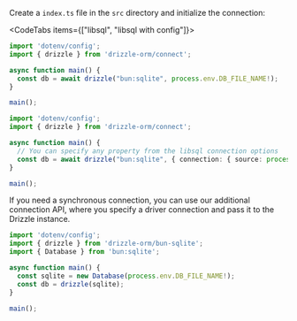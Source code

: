 
Create a `index.ts` file in the `src` directory and initialize the connection:

<CodeTabs items={["libsql", "libsql with config"]}>
```typescript copy
import 'dotenv/config';
import { drizzle } from 'drizzle-orm/connect';

async function main() {
  const db = await drizzle("bun:sqlite", process.env.DB_FILE_NAME!);
}

main();
```
```typescript copy
import 'dotenv/config';
import { drizzle } from 'drizzle-orm/connect';

async function main() {
  // You can specify any property from the libsql connection options
  const db = await drizzle("bun:sqlite", { connection: { source: process.env.DB_FILE_NAME! }});
}

main();
```
</CodeTabs>

If you need a synchronous connection, you can use our additional connection API, 
where you specify a driver connection and pass it to the Drizzle instance.

```typescript copy
import 'dotenv/config';
import { drizzle } from 'drizzle-orm/bun-sqlite';
import { Database } from 'bun:sqlite';

async function main() {
  const sqlite = new Database(process.env.DB_FILE_NAME!);
  const db = drizzle(sqlite);
}

main();
```